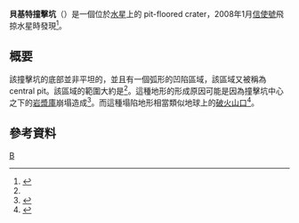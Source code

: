 {{Infobox crater data
| title       = 貝基特撞擊坑
| image       = Beckett crater.png
| image_size  = 240px
| caption     = [[信使號|信使號]]拍攝的貝基特撞擊坑（中）
| globe       = 水星
| coordinates = {{coord|40.1|S|248.8|W|globe:mercury_type:landmark|display=inline,title}}
| diameter    = {{convert|55|km}}<ref name=Gillis-Davis2009/>
| eponym      = [[克拉麗斯·貝基特|克拉麗斯·貝基特]]
}}
'''貝基特撞擊坑'''（{{lang-en|Beckett}}）是一個位於[[水星|水星]]上的 pit-floored crater，2008年1月[[信使號|信使號]]飛掠水星時發現<ref>{{cite web|url=http://messenger.jhuapl.edu/gallery/sciencePhotos/image.php?gallery_id=2&image_id=127|title=MESSENGER Views an Intriguing Crater|date=2008-01-20|accessdate=2009-11-18|publisher=JHU/APL|archiveurl=https://web.archive.org/web/20131120010308/http://messenger.jhuapl.edu/gallery/sciencePhotos/image.php?gallery_id=2&image_id=127|archivedate=2013-11-20|dead-url=yes}}</ref>。 

==概要==
該撞擊坑的底部並非平坦的，並且有一個弧形的凹陷區域，該區域又被稱為 central pit。該區域的範圍大約是{{nowrap|35 × 7.5 km}}<ref name=Gillis-Davis2009/>。這種地形的形成原因可能是因為撞擊坑中心之下的[[岩漿庫|岩漿庫]]崩塌造成<ref name=Gillis-Davis2009>{{cite journal|last1=Gillis-Davis|first1=Jeffrey J.|last2=Blewett|first2=David T.|last3=Gaskell|first3=Robert W.|last4=Denevi|first4=Brett W.|last5=Robinson|first5=Mark S.|last6=Strom|first6=Robert G.|last7=Solomon|first7=Sean C.|last8=Sprague|first8=Ann L.|title=Pit-floor craters on Mercury: Evidence of near-surface igneous activity|date=2009|journal=Earth and Planetary Science Letters|volume=285|issue=3-4|pages=243–250|doi=10.1016/j.epsl.2009.05.023|bibcode=2009E&PSL.285..243G}}</ref>。而這種塌陷地形相當類似地球上的[[破火山口|破火山口]]<ref>{{cite web |url=http://messenger.jhuapl.edu/gallery/sciencePhotos/image.php?page=1&gallery_id=2&image_id=335 |title=A Newly Pictured Pit-Floor Crater |date=2009-07-30 |accessdate=2009-11-18 |publisher=JHU/APL |archiveurl=https://web.archive.org/web/20150402114909/http://messenger.jhuapl.edu/gallery/sciencePhotos/image.php?page=1&gallery_id=2&image_id=335 |archivedate=2015-04-02 |dead-url=yes }}</ref>。

==參考資料==
{{reflist}}

[[Category:水星隕石坑|B]]